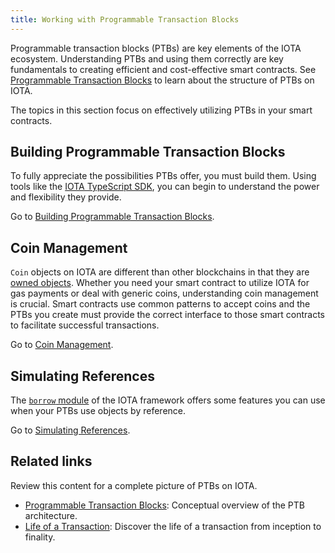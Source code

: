 ```yaml
---
title: Working with Programmable Transaction Blocks
---
```


Programmable transaction blocks (PTBs) are key elements of the IOTA ecosystem. Understanding PTBs and using them correctly are key fundamentals to creating efficient and cost-effective smart contracts. See [Programmable Transaction Blocks](../../../concepts/transactions/prog-txn-blocks.mdx) to learn about the structure of PTBs on IOTA.

The topics in this section focus on effectively utilizing PTBs in your smart contracts.

## Building Programmable Transaction Blocks

To fully appreciate the possibilities PTBs offer, you must build them. Using tools like the [IOTA TypeScript SDK](https://sdk.mystenlabs.com/typescript), you can begin to understand the power and flexibility they provide.

Go to [Building Programmable Transaction Blocks](./building-ptb.mdx).

## Coin Management

`Coin` objects on IOTA are different than other blockchains in that they are [owned objects](../../../concepts/object-ownership/address-owned.mdx). Whether you need your smart contract to utilize IOTA for gas payments or deal with generic coins, understanding coin management is crucial. Smart contracts use common patterns to accept coins and the PTBs you create must provide the correct interface to those smart contracts to facilitate successful transactions.

Go to [Coin Management](./coin-mgt.mdx).

## Simulating References

The [`borrow` module](https://github.com/iotaledger/kinesis/blob/main/crates/iota-framework/docs/iota-framework/borrow.md) of the IOTA framework offers some features you can use when your PTBs use objects by reference. 

Go to [Simulating References](./simulating-refs.mdx).

## Related links

Review this content for a complete picture of PTBs on IOTA.

- [Programmable Transaction Blocks](../../../concepts/transactions/prog-txn-blocks.mdx): Conceptual overview of the PTB architecture.
- [Life of a Transaction](../../../concepts/iota-architecture/transaction-lifecycle.mdx): Discover the life of a transaction from inception to finality.  